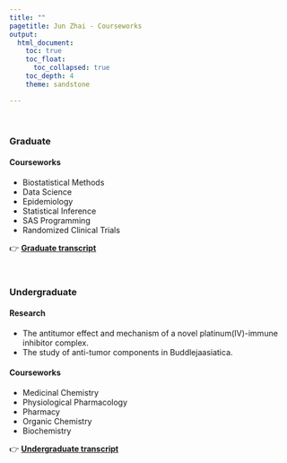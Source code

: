 ```yaml
---
title: ""
pagetitle: Jun Zhai - Courseworks
output: 
  html_document:
    toc: true
    toc_float:      
      toc_collapsed: true
    toc_depth: 4
    theme: sandstone

---
```

<title>Jun Zhai - Courseworks</title>
</br>

### Graduate

#### Courseworks
- Biostatistical Methods 
- Data Science  
- Epidemiology   
- Statistical Inference
- SAS Programming
- Randomized Clinical Trials

👉 [**Graduate transcript**](./July_eTranscript.pdf)

</br>

### Undergraduate

#### Research
- The antitumor effect and mechanism of a novel platinum(Ⅳ)-immune inhibitor complex.  
- The study of anti-tumor components in Buddlejaasiatica.  


#### Courseworks  
- Medicinal Chemistry    
- Physiological Pharmacology    
- Pharmacy  
- Organic Chemistry  
- Biochemistry  

👉 [**Undergraduate transcript**](./Undergrad transcript.pdf)

</br>
</br>
<div class="tocify-extend-page" data-unique="tocify-extend-page" style="height: 0;"></div>
